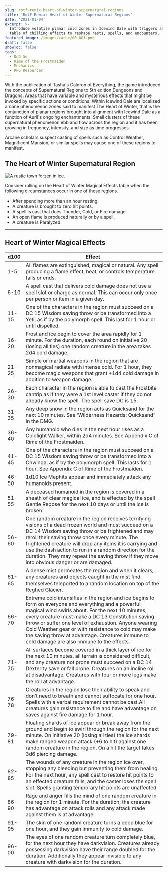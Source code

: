 ```yaml
---
slug: rotf-remix-heart-of-winter-supernatural-regions
title: 'RotF Remix: Heart of Winter Supernatural Regions'
date: '2021-01-04'
excerpt: >-
  Introduce volatile planar cold zones in Icewind Dale with triggers and a d100
  table of chilling effects to reshape rests, spells, and encounters.
featured_image: /images/cache/00-001.png
draft: false
showToc: false
tags:
  - DnD 5e
  - Rime of the Frostmaiden
  - Mechanics
  - RPG Resources
---
```


With the publication of Tasha's Caldron of Everything, the game introduced the concepts of Supernatural Regions to 5th edition Dungeons and Dragons. Areas that have variable and mysterious effects that might be invoked by specific actions or conditions. Within Icewind Dale are localized arcane phenomenon zones said to manifest The Heart of Winter, that is the conjunction of planar regions brought into alignment with Icewind Dale as a function of Auril's ongoing enchantments. Small clusters of these supernatural phenomenon ebb and flow across the region and it has been growing in frequency, intensity, and size as time progresses.

Arcane scholars suspect casting of spells such as Control Weather, Magnificent Mansion, or similar spells may cause one of these regions to manifest.

## The Heart of Winter Supernatural Region

![A rustic town forzen in ice.](/images/cache/00-001.png)


Consider rolling on the Heart of Winter Magical Effects table when the following circumstances occur in one of these regions. 

  * After spending more than an hour resting.
  * A creature is brought to zero hit points.
  * A spell is cast that does Thunder, Cold, or Fire damage.
  * An open flame is produced naturally or by a spell.
  * A creature is Paralyzed

***


## Heart of Winter Magical Effects


|d100|Effect|
|--- |--- |
|1-5|All flames are extinguished, magical or natural. Any spell producing a flame effect, heat, or controls temperature fails or ends.|
|6-10|A spell cast that delivers cold damage does not use a spell slot or charge as normal. This can occur only once per person or item in a given day.|
|11-15|One of the characters in the region must succeed on a DC 15 Wisdom saving throw or be transformed into a Yeti, as if by the polymorph spell. This last for 1 hour or until dispelled.|
|16-20|Frost and ice begin to cover the area rapidly for 1 minute. For the duration, each round on initiative 20 (losing all ties) one random creature in the area takes 2d4 cold damage.|
|21-25|Simple or martial weapons in the region that are nonmagical radiate with intense cold. For 1 hour, they become magic weapons that grant +1d4 cold damage in addition to weapon damage.|
|26-30|Each character in the region is able to cast the Frostbite cantrip as if they were a 1st level caster if they do not already know the spell. The spell save DC is 15.|
|31-35|Any deep snow in the region acts as Quicksand for the next 10 minutes. See ‘Wilderness Hazards: Quicksand” in the DMG.|
|36-40|Any humanoid who dies in the next hour rises as a Coldlight Walker, within 2d4 minutes. See Appendix C of Rime of the Frostmaiden.|
|41-45|One of the characters in the region must succeed on a DC 15 Wisdom saving throw or be transformed into a Chwinga, as if by the polymorph spell. This lasts for 1 hour. See Appendix C of Rime of the Frostmaiden.|
|46-50|1d10 Ice Mephits appear and immediately attack any humanoids present.|
|51-55|A deceased humanoid in the region is covered in a sheath of clear magical ice, and is effected by the spell Gentle Repose for the next 10 days or until the ice is broken.|
|56-60|One random creature in the region receives terrifying visions of a dead frozen world and must succeed on a DC 14 Wisdom saving throw or be frightened and may reroll their saving throw once every minute. The frightened creature will drop any items it is carrying and use the dash action to run in a random direction for the duration. They may repeat the saving throw if they move into obvious danger or are damaged.|
|61-65|A dense mist permeates the region and when it clears, any creatures and objects caught in the mist find themselves teleported to a random location on top of the Reghed Glacier.|
|66-70|Extreme cold intensifies in the region and ice begins to form on everyone and everything and a powerful magical wind swirls about. For the next 10 minutes, every creature must make a DC 13 Constitution saving throw or suffer one level of exhaustion. Anyone wearing Cold Weather gear or with resistance to cold may make the saving throw at advantage. Creatures immune to cold damage are also immune to the effects.|
|71-75|All surfaces become covered in a thick layer of ice for the next 10 minutes, all terrain is considered difficult, and any creature not prone must succeed on a DC 14 Dexterity save or fall prone. Creatures on an incline roll at disadvantage. Creatures with four or more legs make the roll at advantage.|
| 76-78 |Creatures in the region lose their ability to speak and don’t need to breath and cannot suffocate for one hour. Spells with a verbal requirement cannot be cast.All creatures gain resistance to fire and have advantage on saves against fire damage for 1 hour.|
| 79-81 |Floating shards of ice appear or break away from the ground and begin to swirl through the region for the next minute. On initiative 20 (losing all ties) the ice shards make ranged weapon attack (+6 to hit) against one random creature in the region. On a hit the target takes 3d6 piercing damage.|
|82-85|The wounds of any creature in the region ice over, stopping any bleeding but preventing them from healing. For the next hour, any spell cast to restore hit points to an effected creature fails, and the caster loses the spell slot. Spells granting temporary hit points are unaffected.|
|86-90|Rage and anger fills the mind of one random creature in the region for 1 minute. For the duration, the creature has advantage on attack rolls and any attack made against them is at advantage.|
|91-95|The skin of one random creature turns a deep blue for one hour, and they gain immunity to cold damage.|
|96-00|The eyes of one random creature turn completely blue, for the next hour they have darkvision. Creatures already possessing darkvision have their range doubled for the duration. Additionally they appear invisible to any creature with darkvision for the duration.|
